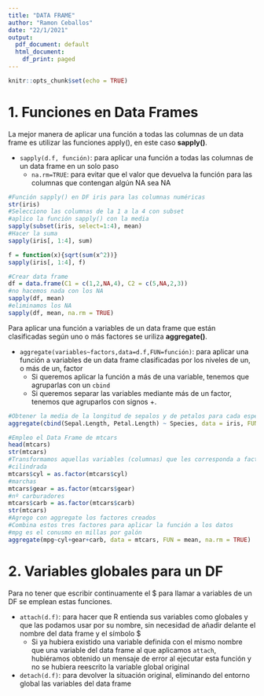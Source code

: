 ```yaml
---
title: "DATA FRAME"
author: "Ramon Ceballos"
date: "22/1/2021"
output:
  pdf_document: default
  html_document:
    df_print: paged
---
```


```r
knitr::opts_chunk$set(echo = TRUE)
```

# 1. Funciones en Data Frames

La mejor manera de aplicar una función a todas las columnas de un data frame es utilizar las funciones apply(), en este caso **sapply()**.

- `sapply(d.f, función)`: para aplicar una función a todas las columnas de un data frame en un solo paso
    - `na.rm=TRUE`: para evitar que el valor que devuelva la función para las columnas que contengan algún NA sea NA
    
```r
#Función sapply() en DF iris para las columnas numéricas
str(iris)
#Selecciono las columnas de la 1 a la 4 con subset 
#aplico la función sapply() con la media
sapply(subset(iris, select=1:4), mean)
#Hacer la suma
sapply(iris[, 1:4], sum)

f = function(x){sqrt(sum(x^2))}
sapply(iris[, 1:4], f)
```

```r
#Crear data frame
df = data.frame(C1 = c(1,2,NA,4), C2 = c(5,NA,2,3))
#no hacemos nada con los NA
sapply(df, mean)
#eliminamos los NA
sapply(df, mean, na.rm = TRUE)
```

Para aplicar una función a variables de un data frame que están clasificadas según uno o más factores se uriliza **aggregate()**.

- `aggregate(variables~factors,data=d.f,FUN=función)`: para aplicar una función a variables de un data frame clasificadas por los niveles de un, o más de un, factor
    - Si queremos aplicar la función a más de una variable, tenemos que agruparlas con un `cbind`
    - Si queremos separar las variables mediante más de un factor, tenemos que agruparlos con signos $+$.

```r
#Obtener la media de la longitud de sepalos y de petalos para cada especie de flor
aggregate(cbind(Sepal.Length, Petal.Length) ~ Species, data = iris, FUN = mean, na.rm = TRUE)
```

```r
#Empleo el Data Frame de mtcars
head(mtcars)
str(mtcars)
#Transformamos aquellas variables (columnas) que les corresponda a factores
#cilindrada
mtcars$cyl = as.factor(mtcars$cyl)
#marchas
mtcars$gear = as.factor(mtcars$gear)
#nº carburadores
mtcars$carb = as.factor(mtcars$carb)
str(mtcars)
#Agrego con aggregate los factores creados
#Combina estos tres factores para aplicar la función a los datos
#mpg es el conusmo en millas por galón
aggregate(mpg~cyl+gear+carb, data = mtcars, FUN = mean, na.rm = TRUE)
```

# 2. Variables globales para un DF

Para no tener que escribir continuamente el $ para llamar a variables de un DF se emplean estas funciones.

- `attach(d.f)`: para hacer que R entienda sus variables como globales y que las podamos usar por su nombre, sin necesidad de añadir delante el nombre del data frame y el símbolo $
    - Si ya hubiera existido una variable definida con el mismo nombre que una variable del data frame al que aplicamos `attach`, hubiéramos obtenido un mensaje de error al ejecutar esta función y no se hubiera reescrito la variable global original
- `detach(d.f)`: para devolver la situación original, eliminando del entorno global las variables del data frame

    



